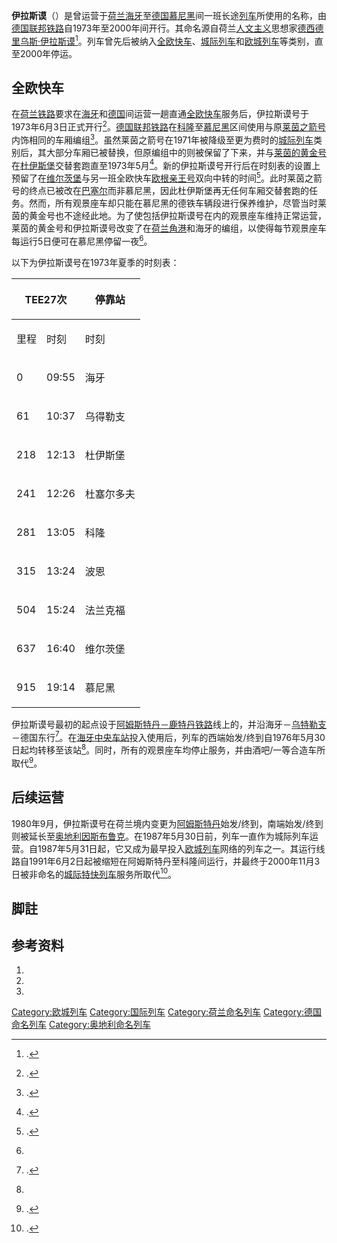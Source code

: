 {{Infobox rail service
| box_width       = 
| name            = ''伊拉斯谟''
| logo            = 
| logo_width      = 
| image           = Aussichtswagen innen.jpg
| image_width     = 
| caption         = 观景车厢内饰
| type            = [[全欧快车|全欧快车]]（1973–1980）<br>[[城际列车_(欧洲)|城际列车]]（1980–1987）<br>[[欧城列车|欧城列车]]（1987–2000）
| status          = 停运
| locale          = {{NED}}、{{GER}}、{{AUT}}
| predecessor     = 
| first           = {{start date|1973|06|03|df=y}}
| last            = {{end date|2000|11|02|df=y}}
| successor       = [[城际特快列车|城际特快列车]]（不命名）
| operator        = 
| formeroperator  = [[德国联邦铁路|德国联邦铁路]]/[[德国铁路|德国铁路]] 
| ridership       = 
| start           = [[海牙中央火车站|海牙中央车站]]/[[阿姆斯特丹中央车站|阿姆斯特丹中央车站]]
| stops           = 
| end             = [[慕尼黑火车总站|慕尼黑火车总站]]/{{link-de|因斯布鲁克火车总站|Innsbruck Hauptbahnhof}}/<br>[[科隆火车总站|科隆火车总站]]
| distance        = 
| journeytime     = 
| frequency       = 每日1班
| trainnumber     = 
| line_used       = 
| class           = 
| access          = 
| seating         = 
| sleeping        = 
| autorack        = 
| catering        = 
| observation     = 
| entertainment   = 
| baggage         = 
| otherfacilities = 
| stock           = 
| gauge           = {{railgauge|sg}}
| el              = 1500[[伏特|伏]][[直流电|直流电]]（荷兰）<br>15千伏16⅔[[赫兹|赫兹]][[交流电|交流电]]（德/奥）
| speed           = 
| owners          = 
| routenumber     = 
| map             = 
| map_state       = 
}}
'''伊拉斯谟'''（{{lang-nl|'''Erasmus'''}}）是曾运营于[[荷兰|荷兰]][[海牙|海牙]]至[[德国|德国]][[慕尼黑|慕尼黑]]间一班长途[[列车|列车]]所使用的名称，由[[德国联邦铁路|德国联邦铁路]]自1973年至2000年间开行。其命名源自荷兰[[人文主义|人文主义]]思想家[[德西德里乌斯·伊拉斯谟|德西德里乌斯·伊拉斯谟]]<ref group="註">{{harvnb|Mertens|Malaspina|2007|p=334}}.</ref>。列车曾先后被纳入[[全欧快车|全欧快车]]、[[城际列车_(欧洲)|城际列车]]和[[欧城列车|欧城列车]]等类别，直至2000年停运。

==全欧快车==
在[[荷兰铁路|荷兰铁路]]要求在[[海牙|海牙]]和[[德国|德国]]间运营一趟直通[[全欧快车|全欧快车]]服务后，伊拉斯谟号于1973年6月3日正式开行<ref group="註" name="p125">{{harvnb|Goette|2008|p=125}}.</ref>。[[德国联邦铁路|德国联邦铁路]]在[[科隆|科隆]]至[[慕尼黑|慕尼黑]]区间使用与原[[莱茵之箭号|莱茵之箭号]]内饰相同的车厢编组<ref group="註" name="p335">{{harvnb|Mertens|Malaspina|2007|p=335}}.</ref>。虽然莱茵之箭号在1971年被降级至更为费时的[[城际列车_(欧洲)|城际列车]]类别后，其大部分车厢已被替换，但原编组中的{{link-de|观景座车|Aussichtswagen}}则被保留了下来，并与[[莱茵的黄金号|莱茵的黄金号]]在[[杜伊斯堡|杜伊斯堡]]交替套跑直至1973年5月<ref group="註">{{harvnb|Hajt|2001|p=82}}.</ref>。新的伊拉斯谟号开行后在时刻表的设置上预留了在[[维尔茨堡|维尔茨堡]]与另一班全欧快车[[欧根亲王号|欧根亲王号]]双向中转的时间<ref group="註">{{harvnb|Mertens|Malaspina|2007|p=336}}.</ref>。此时莱茵之箭号的终点已被改在[[巴塞尔|巴塞尔]]而非慕尼黑，因此杜伊斯堡再无任何车厢交替套跑的任务。然而，所有观景座车却只能在慕尼黑的德铁车辆段进行保养维护，尽管当时莱茵的黄金号也不途经此地。为了使包括伊拉斯谟号在内的观景座车维持正常运营，莱茵的黄金号和伊拉斯谟号改变了在[[荷兰角港|荷兰角港]]和海牙的编组，以使得每节观景座车每运行5日便可在慕尼黑停留一夜<ref group="註" name="p125"/>。

以下为伊拉斯谟号在1973年夏季的时刻表：
{| class="wikitable"
! colspan="2"|TEE27次
! rowspan="2"|停靠站
! colspan="2"|TEE26次
|-
!里程!!时刻!!时刻!!里程
|-
|0||09:55||{{flagicon|NED}} 海牙||20:01||915
|-
|61||10:37||{{flagicon|NED}} 乌得勒支||19:20||854
|-
|218||12:13||{{flagicon|GER}} 杜伊斯堡||17:45||697
|-
|241||12:26||{{flagicon|GER}} 杜塞尔多夫||17:32||674
|-
|281||13:05||{{flagicon|GER}} 科隆||17:06||634
|-
|315||13:24||{{flagicon|GER}} 波恩||16:33||600
|-
|504||15:24||{{flagicon|GER}} 法兰克福||14:36||411
|-
|637||16:40||{{flagicon|GER}} 维尔茨堡||13:15||278
|-
|915||19:14||{{flagicon|GER}} 慕尼黑||10:41||0
|}

伊拉斯谟号最初的起点设于[[阿姆斯特丹－鹿特丹铁路|阿姆斯特丹－鹿特丹铁路]]线上的{{link-de|海牙荷兰车站|Bahnhof Den Haag HS}}，并沿海牙－[[乌特勒支|乌特勒支]]－德国东行<ref group="註">{{harvnb|Hajt|2001|p=87}}.</ref>。在[[海牙中央火车站|海牙中央车站]]投入使用后，列车的西端始发/终到自1976年5月30日起均转移至该站<ref group="註" name="p335"/>。同时，所有的观景座车均停止服务，并由酒吧/一等合造车所取代<ref group="註">{{harvnb|Goette|2008|p=126}}.</ref>。

==后续运营==
1980年9月，伊拉斯谟号在荷兰境内变更为[[阿姆斯特丹|阿姆斯特丹]]始发/终到，南端始发/终到则被延长至[[奥地利|奥地利]][[因斯布鲁克|因斯布鲁克]]。在1987年5月30日前，列车一直作为城际列车运营。自1987年5月31日起，它又成为最早投入[[欧城列车|欧城列车]]网络的列车之一。其运行线路自1991年6月2日起被缩短在阿姆斯特丹至科隆间运行，并最终于2000年11月3日被非命名的[[城际特快列车|城际特快列车]]服务所取代<ref group="註">{{harvnb|Mertens|Malaspina|2007|p=337}}.</ref>。

==脚註==
{{refbegin|3}}
{{NoteFoot}}
{{refend}}

==参考资料==
{{refbegin}}
# {{de}}{{citation | first= Peter |last=Goette | title= ''TEE Züge in Deutschland'' | publisher= EK Verlag | location= Freiburg | year= 2008 | ISBN= 978-3-88255-698-8 | id= TEEDE}}
# {{fr}}{{citation | first= Maurice |last=Mertens|first2=Jean-Pierre |last2=Malaspina | title= ''La Légende des Trans Europ Express'' | publisher= LR Presse | location= Vannes | year= 2007 | ISBN= 978-29-036514-5-9 | id= TEEFR}}
# {{de}}{{citation | first= Jörg |last=Hajt | title= ''Das grosse TEE-Buch'' | publisher= Heel | location =Bonn/Königswinter | year= 2001 | ISBN= 3-89365-948-X | id= Hajt}}
{{refend}}

{{全欧快车列车|state = expanded}}

{{DEFAULTSORT:Erasmus}}
[[Category:欧城列车|Category:欧城列车]]
[[Category:国际列车|Category:国际列车]]
[[Category:荷兰命名列车|Category:荷兰命名列车]]
[[Category:德国命名列车|Category:德国命名列车]]
[[Category:奥地利命名列车|Category:奥地利命名列车]]